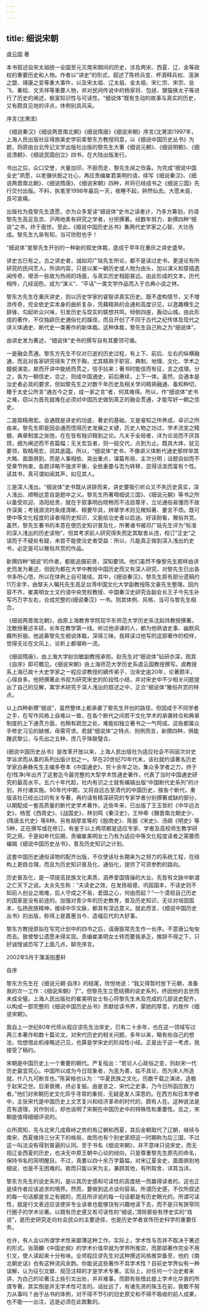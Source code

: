 ```yaml
---
---
---
```

title: 细说宋朝
---



虞云国 著



本书叙述自宋太祖统一全国至元灭南宋期间的历史，涉及两宋、西夏、辽、金等政权的重要历史和人物。作者以“讲史”的形式，叙述了陈桥兵变、杯酒释兵权、澶渊之盟、靖康之变等重大事件，以及宋太祖、辽太祖、金太祖、宋仁宗、宋宗、岳飞、秦桧、文天祥等重要人物，并对民间传说中的杨家将、包拯、狸猫换太子等进行了历史的阐述，极富知识性与可读性。“细说体”既有生动的故事与真实的历史，又有颇具见地的评点，体例别具风采。





序言(沈渭滨)

《细说秦汉》《细说两晋南北朝》《细说隋唐》《细说宋朝》序言(沈渭滨)1997年，上海人民出版社征得旅美史学前辈黎东方教授同意，以《细说中国历史丛书》为题，将原由台北传记文学出版社出版的黎先生大著《细说元朝》、《细说明朝》、《细说清朝》、《细说民国创立》四书，在大陆出版发行。

书出之后，众口交誉，大量加印，不胫而走，黎先生闻之欣喜。为完成“细说中国全史”夙愿，以老骥伏枥之壮心，再应责编崔君美明约请，续写《细说秦汉》、《细说两晋南北朝》、《细说隋唐》、《细说宋朝》四种，并将已经成书之《细说三国》先行交付出版。不料，执笔至1998年最后一天，夜睡不起，猝然仙去。大愿未竟，良可哀痛。

出版社为竟黎先生遗愿，亦为众多爱读“细说体”史书之读者计，乃多方筹划，约请黎先生高足及京、沪两地素有研究之学者，分担撰著。经数年努力，新撰四种“细说”之书，终于面世。至此，《细说中国历史丛书》集两代史学家之心智，大功告成。黎先生九泉有知，当可欣慰也乎！

“细说体”是黎先生开创的一种新的叙史体裁，底成于早年在重庆之讲史盛举。

讲史古已有之。古之讲史者，诚如邓广铭先生所论，都不是读过史书，更遑论有所研究的民间艺人。所讲内容，只是以某一朝历史或人物为由头，加以演义和穿插逸闻传奇，增添一些故为热闹的场面，与真实历史相距甚远。由此形成的文本，历代相传，几经润色，成为“演义”、“平话”一类文学作品而入于古典小说之林。

黎东方先生在重庆讲史，则以历史学家的睿智讲真实历史。既不虚构情节，又不增添传奇，完全依史实本身的曲折复杂，凭藉精熟的会通和高度识见，以逸趣横生之辞锋，勾起听众兴味，引发历史与现实的联想共鸣，倾倒四座，轰动山城。由此形成的著作，不仅独辟历史通俗化的蹊径，而且开创了不同于古代之纪传体及现代之讲义体通史、断代史一类著作的新体裁。这种体裁，黎先生自己称之为“细说体”。

由讲史发为著述，“细说体”史书的撰写自有其要领可循。

一是融会贯通。黎东方先生不仅对已逝的历史过程，有上下、前后、左右的纵横融通，而且对各家研究得失了然于胸，尤其精熟于职官、典制、地理、文化、学术之嬗蜕演变。故而开讲中能统而贯之，信手拈来；著书时能信而有征，言之成理。分之，各为一朝信史，合之，则成中国通史，前后赓续，上下一体。虽然，会通本是治史者必具的要求，但如黎先生之对数千年历史及相关学问精熟融通、备知种切，臻于太史公所言“通古今之变，成一家之言”者，何其难得。所以，作“细说体”史书之难，窃以为首先就难在必须对中国历史做到真正的融会贯通，才能写好一朝之信史。

二是取精用宏。会通既是讲史的功底，著史的基础，又是睿知之所养成，卓识之所由来。黎先生即是因会通而悟得历史发展之关键，历史人物之功过，学术流变之精髓，典章制度之张弛，在在皆有独识精到之论。凡关乎全局者，详为论说而不厌其烦，细为阐述而不吝篇幅；无关宏旨者，则一般交代，点到为止。既具大体，犹见要领，取精用宏，洞其底蕴。所以，“细说体”史书，不像讲义体断代通史那样举其大略、面面俱到，而是人事相依、突出重点，谋篇布局、主次分明；设题自如而不受章节拘束，各题详略不强求平衡，全依重要与否为转移，显得活泼而富有个性。读其书，真可谓如闻其声，如见其人。

三是深人浅出。“细说体”史书既从讲辞而来，讲史要吸引听众又不失历史真实，深人浅出、顺畅达意自是题中之义。黎先生所著嗒细说三国》、《细说元朝》等书之所以备受欢迎、洛阳纸贵，就在于叙事明白晓畅而不洁屈尊牙，立论通俗易懂而不故作深奥；考镜源流时条缕清晰、精要毕具，辨章学术则见微知著、要言不烦。既可使中等文化程度的读者得历史知识，又能给治史者以启迪。好读耐看，雅俗共赏。虽然，黎先生著书的本意在使历史知识普及化，所著诸书被邓广铭先生评为“标准的深人浅出的历史读物”，但其考求前人研究得失而定其取舍从违，校订“正史”之误而于不疑处有疑，未尝不能使治史者受益：所以，凡能真正做到深入浅出的史书，必定是可以稚俗共赏的作品。

新撰四种“细说”的作者，都能追摄前贤，深知要领。他们虽然不像黎先生那样由讲史而发为著述，但因为都在大学中教授中国历史而又有深人研究，对黎先生已出各书多所心悟，所以在体例上自可接续。其中，《细说秦汉》，黎先生原有部分遗稿约11万余字，由黎夫人嘱托先生高足台湾中国文化大学副教授陈文豪先生整理。因内容不齐，崔美明女士又约请中央党校教授、中国秦汉史研究会副会长王子今先生补写巧万字左右，合成完整的(细说秦汉》一书。则其体例、风格，当可与黎先生相合。

《细说两晋南北朝》，由原上海教育学院现华东师范大学历史系沈起炜教授撰著。沈教授著述丰硕，长年在教学第一线。听过他讲课的人，都为他熟谙史事、幽默风趣所折服。他追慕黎先生细说体裁，深得三昧。我拜读过他写的这部著作的校样，觉得无论在文风上、论析上都堪称一流。

《细说隋唐》，由上海大学赵剑敏副教授承担。赵先生对“细说体”钻研亦深，观其《自序》即可概见。《细说宋朝》由上海师范大学历史系虞云国教授撰写。虞教授系上海已故十大史学家之一程应谬教授的嫡传弟子，治宋史逾20年，论著颇丰，心得良多。他把撰著此书视为研究宋史的阶段性小结，并对宋史中不少相关问题提出了自己的见解，寓学术研究于深人浅出的叙述之中，正合“细说体”雅俗共赏的特点。

以上四种新撰“细说”，虽然整体上都承袭了黎先生开创的路径，但因成于不同学者之手，在写作风格上自难以一致，在各个断代之间若干文化学术的承袭转合和典章制度的上下通贯方面，也稍有疏忽之处，难能如独立著书之一气呵成。这些都属众手修史习见的缺憾，毋需苛求。若就“细说体”之特点、则例而言，新撰四种，俱能踵武黎公，与先出之五种，庶几乎珠联璧合。

(细说中国历史丛书》是改革开放以来，上海人民出版社为适应社会不同层次对史学诉求而从事的系列出版计划之一。早在20世纪70年代末，该社就约请著名历史学家白寿彝先生主编多卷本《中国通史》，穷十余年之功，集众多学者之力，终于在l性净)年出齐了这套迄今最完整的大型学术性通史著作，代表了当时中国通史研究的最高水平。五六十年代起，社内有识之士就有编辑出版“中国断代史系列”的计划，并付诸实施。90年代中期，又将自远古至清代的中国历史，按各个断代，重版该社已经出过的有关专著，再约请有精深研究的专家学者分别撰著或缺的部分，以期配成一套高质量的断代史学术著作。近些年来，已出版了王玉哲的《中华远古史》，杨宽《西周史》、《战国史》，林剑鸣《秦汉史》，王仲牵《魏晋南北朝史少、(隋唐五代史》等8种。另有胡厚宣等的《殷商史》、陈振《宋史》、汤纲《明史》等5种，正在撰写或在修订。有鉴于以上两项都是适应专家、学者及高校师生教学研究之用，于是如年代后期，责编崔美明女士乃有为适应中等文化程度读者之需要而编辑《细说中国历史丛书》，普及历史知识之计划。

这套中国历史通俗读物的配齐出版，不仅使该社长期来为之努力的系统工程，在结构上更趋合理，而且为历史知识普及化、通俗化，提供了可资参酌的路向。

历史普及化，是一项提高民族文化素质，涵养爱国情操的大业。先哲有文脉中断谓之亡天下之说。太炎先生称：“夫读史之效，在发扬祖德，巩固国本，不读史则不知前人创业之艰难，后人守成之不易，爱国之心，何由而起？”一个漠视自己历史的国家是没有前途的。加强对青少年的历史教育，普及历史知识，无论对培固国本，弘扬民族精神，接续中华文脉，都具有深远意义。就此而言，《细说中国历史丛书》的出版，称得上是嘉惠当今、造福后代的大好事。

黎东方教授原拟在写完计划中的四书之后，请唐振常先生作一长序。不意唐公匆匆而去。致使黎公遗愿未得实现。责编崔美明女士转而要我承乏，推辞不得之下，只好诚惶诚恐写了上面几点，聊充序言。

2002年5月于蒲溪抱墨轩





自序

黎东方先生在《细说元朝·自序》的结尾，欣悦地说：“我又得暂时放下元朝，准备我的次一工作：《细说宋朝》了”。但黎先生立愿结撰的说史系列，终因他的去世而未成全璧。上海人民出版社的崔美明女士有心将黎先生未及完成的几部说史配齐，以构成一部完整的《细说中国历史丛书》贡献给读书界，蒙她的厚意，约我作《细说宋朝》。

我自上一世纪80年代师从程应谬先生治宋史，已有二十余年，也在这一领域写过两三本著作和数十篇论文。对宋代历史的相关问题，多年以来，略有些自己的想法，恰想借此机缘略述己见，也算是学宋史的阶段性小结。正是出于这一考虑，我接受了稿约。

宋朝是中国历史上一个重要的朝代。严复指出：“若论人心政俗之变，则赵宋一代历史最宜究心。中国所以成为今日现象者，为恶为善，姑不具论，而为宋人所造就，什八九可断言也。”陈寅格也认为：“华夏民族之文化，历数千载之演进，造极于赵宋之世。后渐衰微，终必复振。由是言之，宋代之史事，乃今日所函应致力者。”他们对宋朝历史文化异乎寻常的重视，无疑是发人深思的。在西方和日本学者中，主张宋代是中国历史上文艺复兴和经济革命的时代的，颇有人在。这种说法是否有道理，另作别论，却也说明了宋朝在中国历史中的特殊性和重要性。总之，宋朝是值得细细评说的。

众所周知，先与北宋几成鼎峙之势的有辽朝和西夏，其后金朝取代了辽朝，继续与南宋、西夏维持三分天下的格局，故而也有个别史家把这一时期称为后三国，不过这一叫法没有得到普遍的认同。至于书名《细说宋朝》，并不意味只说宋史，而无视辽金西夏的历史，也决无中原王朝中心论的倾向，只是尊重黎先生原先的命名，保持书名的简明醒目。不过，真要以四十余万字篇幅，对宋辽夏金史，面面俱到地细说，也是不无困难的。故而只能以宋为主，兼顾其他，有所取舍，详其当详。

黎东方先生的说史系列，是以其历史感和可读性的高度统一而赢得读者的。这也正是续作者应该追求的境界。然而，要做到这点谈何容易。所谓历史感，不仅所叙述的每一句话都是言之有据的，而且所评说的每一句话都是有历史眼光的。所谓可读性，就是行文表述应该使非专业读者也能够饶有兴趣地读下去，而不是只有狭窄同行圈子的学术论著。以既有历史感又有可读性的“细说，’清除那些有悖史实的“戏说”，是历史研究走向社会民众的主要途径，也是历史学者宣传历史科学的重要任务。

也许，有人会以所谓学术性来鄙薄这种工作。实际上，学术性与否并不取决于著述的形式。张荫麟《中国史纲》的学术价值早就为学界所推崇，而那部著作完全不用引文，使人读起来十分有味。业师程应谬先生对这种撰述风格推崇备至，他的《南北朝史话》也有这种流风余韵。你能说这些著作不具学术性？目前史学界似有一种误解，认为征引文献、规范注释的才是学术专著。实际上，对任何一个治史者来讲，为白己的论著注上些引文出处，并非难事。而颇有些借此披上学术化华衰的所谓专著，其实倒是并无学术性可言的。话扯远了，有诸先贤的珠玉在前，我敢不努力从事吗？由于丛书的体例，对不得不节引的旧史原文和不得不吸收的前人成果，也不能一一出注，这是必须在此致歉的。